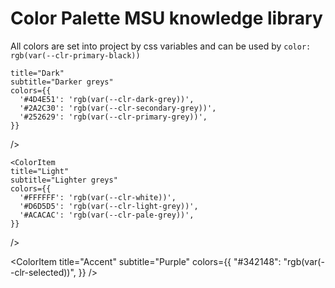 
<Meta title="System/Colors" />

<h1>Color Palette MSU knowledge library</h1>
<p>All colors are set into project by css variables and can be used by <code>color: rgb(var(--clr-primary-black))</code></p>
<ColorPalette >
  <ColorItem
    title="Primary"
    subtitle="Black"
    colors={{
      '#222021': 'rgb(var(--clr-primary-black))',
    }}
  />
    <ColorItem
   
    title="Dark"
    subtitle="Darker greys"
    colors={{
      '#4D4E51': 'rgb(var(--clr-dark-grey))',
      '#2A2C30': 'rgb(var(--clr-secondary-grey))',
      '#252629': 'rgb(var(--clr-primary-grey))',
    }}
  />

    <ColorItem
    title="Light"
    subtitle="Lighter greys"
    colors={{
      '#FFFFFF': 'rgb(var(--clr-white))',
      '#D6D5D5': 'rgb(var(--clr-light-grey))',
      '#ACACAC': 'rgb(var(--clr-pale-grey))',
    }}

/>

<ColorItem
  title="Accent"
  subtitle="Purple"
  colors={{
    "#342148": "rgb(var(--clr-selected))",
  }}
/>

</ColorPalette>
